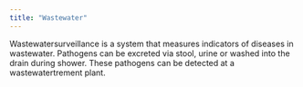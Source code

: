 ```yaml
---
title: "Wastewater"
---
```


Wastewatersurveillance is a system that measures indicators of diseases in wastewater. Pathogens can be excreted via stool, urine or washed into the drain during shower. These pathogens can be detected at a wastewatertrement plant. 
